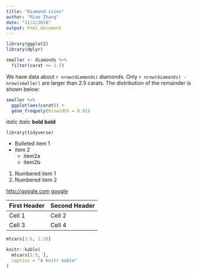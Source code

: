 ```yaml
---
title: "Diamond sizes"
author: "Miao Zhang"
date: "11/2/2018"
output: html_document
---
```


```r
library(ggplot2)
library(dplyr)

smaller <- diamonds %>%
  filter(carat <= 2.5)
```

We have data about `r nrow(diamonds)` diamonds. Only `r nrow(diamonds) - nrow(smaller)` are larger than 2.5 carats. The distribution of the remainder is shown below:

```r
smaller %>%
  ggplot(aes(carat)) +
  geom_freqpoly(binwidth = 0.01)
```

*italic*
_italic_
**bold**
__bold__

`library(tidyverse)`

*   Bulleted item 1
*   item 2
    * item2a
    * item2b
1.  Numbered item 1
2.  Numbered item 2

<http://google.com>
[google](http://google.com)


First Header  |   Second Header
--------------|----------------
Cell 1        |   Cell 2
Cell 3        |   Cell 4

```r
mtcars[1:5, 1:10]
```

```r
knitr::kable(
  mtcars[1:5, ],
  caption = "A knitr kable"
)
```



